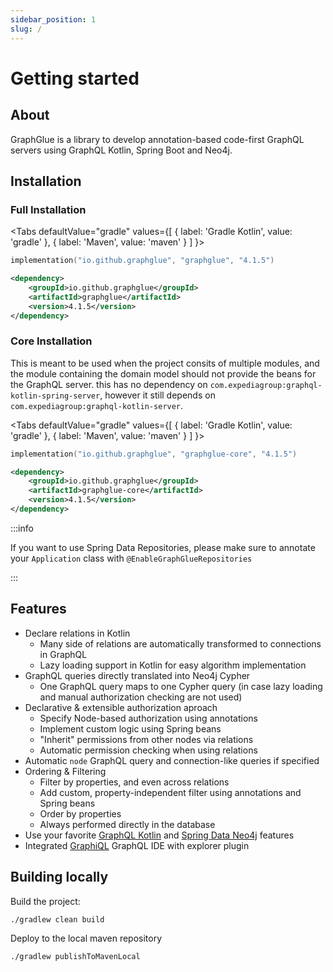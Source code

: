 ```yaml
---
sidebar_position: 1
slug: /
---
```



# Getting started

## About
GraphGlue is a library to develop annotation-based code-first GraphQL servers using GraphQL Kotlin, Spring Boot and Neo4j.

## Installation

### Full Installation

<Tabs
  defaultValue="gradle"
  values={[
    { label: 'Gradle Kotlin', value: 'gradle' },
    { label: 'Maven', value: 'maven' }
  ]
}>

<TabItem value="gradle">

```kts
implementation("io.github.graphglue", "graphglue", "4.1.5")
```

</TabItem>
<TabItem value="maven">

```xml
<dependency>
    <groupId>io.github.graphglue</groupId>
    <artifactId>graphglue</artifactId>
    <version>4.1.5</version>
</dependency>
```

</TabItem>
</Tabs>

### Core Installation

This is meant to be used when the project consits of multiple modules, and the module containing the domain model should not provide the beans for the GraphQL server.
this has no dependency on `com.expediagroup:graphql-kotlin-spring-server`, however it still depends on `com.expediagroup:graphql-kotlin-server`.

<Tabs
  defaultValue="gradle"
  values={[
    { label: 'Gradle Kotlin', value: 'gradle' },
    { label: 'Maven', value: 'maven' }
  ]
}>

<TabItem value="gradle">

```kts
implementation("io.github.graphglue", "graphglue-core", "4.1.5")
```

</TabItem>
<TabItem value="maven">

```xml
<dependency>
    <groupId>io.github.graphglue</groupId>
    <artifactId>graphglue-core</artifactId>
    <version>4.1.5</version>
</dependency>
```

</TabItem>
</Tabs>

:::info

If you want to use Spring Data Repositories, please make sure to annotate your `Application` class with `@EnableGraphGlueRepositories`

:::

## Features

- Declare relations in Kotlin
  - Many side of relations are automatically transformed to connections in GraphQL
  - Lazy loading support in Kotlin for easy algorithm implementation
- GraphQL queries directly translated into Neo4j Cypher
  - One GraphQL query maps to one Cypher query (in case lazy loading and manual authorization checking are not used)
- Declarative & extensible authorization aproach
  - Specify Node-based authorization using annotations
  - Implement custom logic using Spring beans
  - "Inherit" permissions from other nodes via relations
  - Automatic permission checking when using relations
- Automatic `node` GraphQL query and connection-like queries if specified
- Ordering & Filtering
  - Filter by properties, and even across relations
  - Add custom, property-independent filter using annotations and Spring beans
  - Order by properties
  - Always performed directly in the database
- Use your favorite [GraphQL Kotlin](https://opensource.expediagroup.com/graphql-kotlin) and [Spring Data Neo4j](https://spring.io/projects/spring-data-neo4j) features
- Integrated [GraphiQL](https://github.com/graphql/graphiql/blob/main/packages/graphiql/README.md) GraphQL IDE with explorer plugin

## Building locally

Build the project:
```sh
./gradlew clean build
```

Deploy to the local maven repository
```sh
./gradlew publishToMavenLocal
```